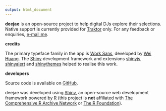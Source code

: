```yaml
---
output: html_document
---
```


**deejae** is an open-source project to help digital DJs explore their selections. Native support is currently provided for [Traktor](https://www.native-instruments.com/en/products/traktor/) only. For any feedback or enquiries, [e-mail me](ewenhenderson@gmail.com).

**credits**

The primary typeface family in the app is [Work Sans](https://github.com/weiweihuanghuang/Work-Sans), developed by [Wei Huang](https://twitter.com/w__h_). The [Shiny](https://cran.r-project.org/web/packages/shiny/index.html) development framework and extensions [shinyjs](https://cran.r-project.org/web/packages/shinyjs/index.html), [shinyalert](https://cran.r-project.org/web/packages/shinyalert/index.html) and [shinythemes](http://rstudio.github.io/shinythemes/) helped to realise this work.

**developers**

Source code is available on [GitHub](https://github.com/ewenme/deejae).

deejae was developed using [Shiny](https://cran.r-project.org/web/packages/shiny/index.html), an open-source web development framework powered by [R](https://www.r-project.org/) (this project is **not** affiliated with [The Comprehensive R Archive Network](https://cran.r-project.org/) or [The R Foundation](https://www.r-project.org/)). 
